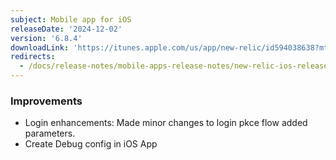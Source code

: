 ```yaml
---
subject: Mobile app for iOS
releaseDate: '2024-12-02'
version: '6.8.4'
downloadLink: 'https://itunes.apple.com/us/app/new-relic/id594038638?mt=8'
redirects:
  - /docs/release-notes/mobile-apps-release-notes/new-relic-ios-release-notes/new-relic-ios-6084
---
```


### Improvements

* Login enhancements: Made minor changes to login pkce flow added parameters.
* Create Debug config in iOS App
